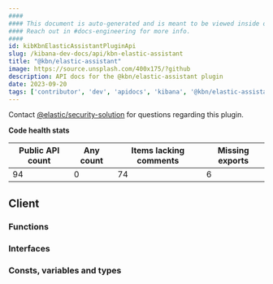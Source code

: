 ```yaml
---
####
#### This document is auto-generated and is meant to be viewed inside our experimental, new docs system.
#### Reach out in #docs-engineering for more info.
####
id: kibKbnElasticAssistantPluginApi
slug: /kibana-dev-docs/api/kbn-elastic-assistant
title: "@kbn/elastic-assistant"
image: https://source.unsplash.com/400x175/?github
description: API docs for the @kbn/elastic-assistant plugin
date: 2023-09-20
tags: ['contributor', 'dev', 'apidocs', 'kibana', '@kbn/elastic-assistant']
---
```




Contact [@elastic/security-solution](https://github.com/orgs/elastic/teams/security-solution) for questions regarding this plugin.

**Code health stats**

| Public API count  | Any count | Items lacking comments | Missing exports |
|-------------------|-----------|------------------------|-----------------|
| 94 | 0 | 74 | 6 |

## Client

### Functions
<DocDefinitionList data={kbnElasticAssistantObj.client.functions}/>

### Interfaces
<DocDefinitionList data={kbnElasticAssistantObj.client.interfaces}/>

### Consts, variables and types
<DocDefinitionList data={kbnElasticAssistantObj.client.misc}/>

